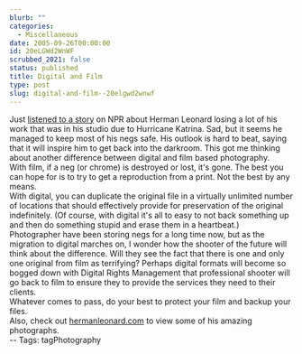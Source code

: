 ```yaml
---
blurb: ""
categories:
  - Miscellaneous
date: 2005-09-26T00:00:00
id: 20eLGWd2WnWF
scrubbed_2021: false
status: published
title: Digital and Film
type: post
slug: digital-and-film--20elgwd2wnwf
---
```


Just
[listened to a story](http://www.npr.org/templates/story/story.php?storyId=4863541)
on NPR about Herman Leonard losing a lot of his work that was in
his studio due to Hurricane Katrina. Sad, but it seems he managed
to keep most of his negs safe. His outlook is hard to beat, saying
that it will inspire him to get back into the darkroom. This got me
thinking about another difference between digital and film based
photography.  
With film, if a neg (or chrome) is destroyed or lost, it's gone.
The best you can hope for is to try to get a reproduction from a
print. Not the best by any means.  
With digital, you can duplicate the original file in a virtually
unlimited number of locations that should effectively provide for
preservation of the original indefinitely. (Of course, with digital
it's all to easy to not back something up and then do something
stupid and erase them in a heartbeat.)  
Photographer have been storing negs for a long time now, but as the
migration to digital marches on, I wonder how the shooter of the
future will think about the difference. Will they see the fact that
there is one and only one original from film as terrifying? Perhaps
digital formats will become so bogged down with Digital Rights
Management that professional shooter will go back to film to ensure
they to provide the services they need to their clients.  
Whatever comes to pass, do your best to protect your film and
backup your files.  
Also, check out [hermanleonard.com](http://www.hermanleonard.com/)
to view some of his amazing photographs.  
-- Tags: tagPhotography